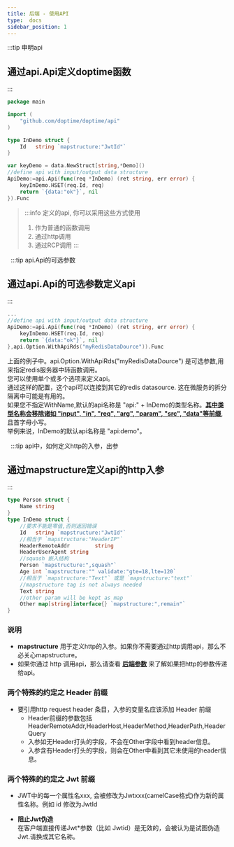 ```yaml
---
title: 后端 - 使用API
type:  docs
sidebar_position: 1
---
```



:::tip 申明api
## **通过api.Api定义doptime函数**
::: 
 
```go   title="main.go"
package main

import (
	"github.com/doptime/doptime/api"
)

type InDemo struct {
	Id   string `mapstructure:"JwtId"`
}

var keyDemo = data.NewStruct[string,*Demo]()
//define api with input/output data structure
ApiDemo:=api.Api(func(req *InDemo) (ret string, err error) {
    keyInDemo.HSET(req.Id, req)
    return `{data:"ok"}`, nil
}).Func

```

> :::info 定义的api, 你可以采用这些方式使用
> 1. 作为普通的函数调用
> 2. 通过http调用
> 3. 通过RCP调用
> :::

&nbsp;
:::tip api.Api的可选参数
## **通过api.Api的可选参数定义api**   
::: 
```go   title="main.go"
...
//define api with input/output data structure
ApiDemo:=api.Api(func(req *InDemo) (ret string, err error) {
    keyInDemo.HSET(req.Id, req)
    return `{data:"ok"}`, nil
},api.Option.WithApiRds("myRedisDataDource")).Func
```
上面的例子中。api.Option.WithApiRds("myRedisDataDource") 是可选参数,用来指定redis服务器中转函数调用。  
您可以使用单个或多个选项来定义api。  
通过这样的配置，这个api可以连接到其它的redis datasource. 这在微服务的拆分隔离中可能是有用的。  
如果您不指定WithName,默认的api名称是 "api:" + InDemo的类型名称。[**其中类型名称会移除诸如 "input", "in", "req", "arg", "param", "src", "data"等前缀**](https://github.com/doptime/doptime/blob/master/specification/serviceNames.go#L55), 且首字母小写。  
举例来说，InDemo的默认api名称是 "api:demo"。

&nbsp;
:::tip api中，如何定义http的入参，出参
## **通过mapstructure定义api的http入参**   
::: 
```go   title="main.go"
type Person struct {
    Name string
}
type InDemo struct {
    //要求不能是零值,否则返回错误
    Id   string `mapstructure:"JwtId"`
    //相当于 `mapstructure:"HeaderIP"`
	HeaderRemoteAddr        string
	HeaderUserAgent string
    //squash 嵌入结构
    Person `mapstructure:",squash"`    
    Age int `mapstructure:"" validate:"gte=18,lte=120`
    //相当于 `mapstructure:"Text"` 或是 `mapstructure:"text"`
    //mapstructure tag is not always needed
    Text string 
    //other param will be kept as map
    Other map[string]interface{} `mapstructure:",remain"`
}
```
### **说明**
- **mapstructure** 用于定义http的入参。如果你不需要通过http调用api，那么不必关心mapstructure。
- 如果你通过 http 调用api，那么请查看 [**后端参数**](/docs/getting-started/backend-http-parameter) 来了解如果把http的参数传递给api。

### **两个特殊的约定之 Header 前缀**
- 要引用http request header 条目，入参的变量名应该添加 Header 前缀  
    - Header前缀的参数包括HeaderRemoteAddr,HeaderHost,HeaderMethod,HeaderPath,HeaderQuery
    - 入参如无Header打头的字段，不会在Other字段中看到header信息。  
    - 入参含有Header打头的字段，则会在Other中看到其它未使用的header信息。

### **两个特殊的约定之 Jwt 前缀**
* JWT中的每一个属性名xxx, 会被修改为Jwtxxx(camelCase格式)作为新的属性名称。例如 id 修改为JwtId

*  **阻止Jwt伪造**   
    在客户端直接传递Jwt*参数（比如 Jwtid）是无效的，会被认为是试图伪造Jwt.请换成其它名称。
